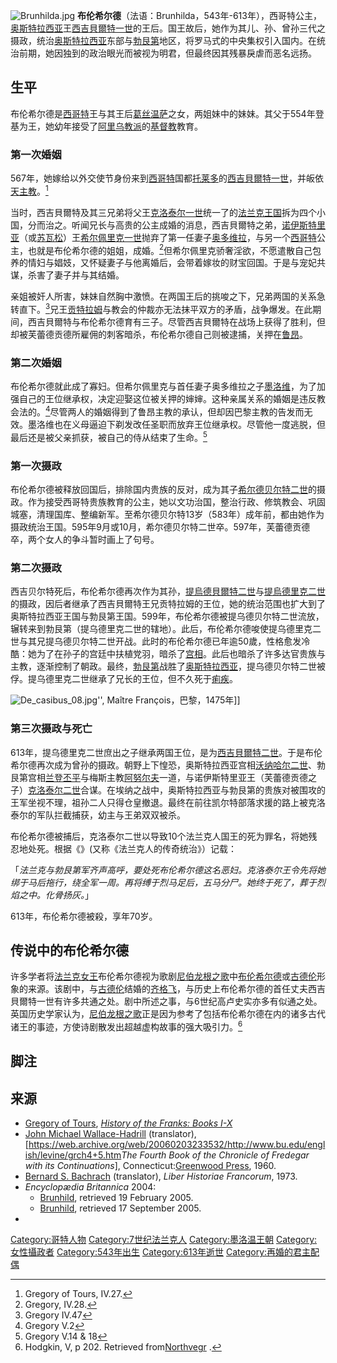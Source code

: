 [[File:Brunhilda.jpg|thumb]]
'''布伦希尔德'''（法语：Brunhilda，543年-613年），西哥特公主，[[奥斯特拉西亚|奥斯特拉西亚]]王[[西吉貝爾特一世|西吉貝爾特一世]]的王后。国王故后，她作为其儿、孙、曾孙三代之摄政，统治[[奥斯特拉西亚|奥斯特拉西亚]]东部与[[勃艮第|勃艮第]]地区，将罗马式的中央集权引入国内。在统治前期，她因独到的政治眼光而被视为明君，但最终因其残暴戾虐而恶名远扬。

==生平==
布伦希尔德是[[西哥特|西哥特]]王{{link-en|阿塔納吉爾德|Athanagild}}与其王后[[葛丝温萨|葛丝温萨]]之女，两姐妹中的妹妹。其父于554年登基为王，她幼年接受了[[阿里乌教派|阿里乌教派]]的[[基督教|基督教]]教育。

===第一次婚姻===
567年，她嫁给以外交使节身份来到[[西哥特|西哥特]]国都[[托莱多|托莱多]]的[[西吉貝爾特一世|西吉貝爾特一世]]，并皈依[[天主教|天主教]]。<ref>Gregory of Tours, IV.27.</ref>

当时，西吉貝爾特及其三兄弟将父王[[克洛泰尔一世|克洛泰尔一世]]统一了的[[法兰克王国|法兰克王国]]拆为四个小国，分而治之。听闻兄长与高贵的公主成婚的消息，西吉貝爾特之弟，[[诺伊斯特里亚|诺伊斯特里亚]]（或[[苏瓦松|苏瓦松]]）王[[希尔佩里克一世|希尔佩里克一世]]抛弃了第一任妻子[[奥多维拉|奥多维拉]]，与另一个[[西哥特|西哥特]]公主，也就是布伦希尔德的姐姐，{{link-en|加尔斯温特|Galswintha}}成婚。<ref>Gregory, IV.28.</ref>但希尔佩里克骄奢淫欲，不愿遣散自己包养的情妇与娼妓，又怀疑妻子与他离婚后，会带着嫁妆的财宝回国。于是与宠妃{{link-en|芙蕾德贡德|Fredegund}}共谋，杀害了妻子并与其结婚。

亲姐被奸人所害，妹妹自然胸中激愤。在两国王后的挑唆之下，兄弟两国的关系急转直下。<ref>Gregory IV.47</ref>兄王[[贡特拉姆|贡特拉姆]]与教会的仲裁亦无法抹平双方的矛盾，战争爆发。在此期间，西吉貝爾特与布伦希尔德育有三子。尽管西吉貝爾特在战场上获得了胜利，但却被芙蕾德贡德所雇佣的刺客暗杀，布伦希尔德自己则被逮捕，关押在[[鲁昂|鲁昂]]。

===第二次婚姻===
布伦希尔德就此成了寡妇。但希尔佩里克与首任妻子奥多维拉之子[[墨洛维|墨洛维]]，为了加强自己的王位继承权，决定迎娶这位被关押的婶婶。这种亲属关系的婚姻是违反教会法的。<ref>Gregory V.2</ref>尽管两人的婚姻得到了鲁昂主教的承认，但却因巴黎主教的告发而无效。墨洛维也在义母逼迫下剃发改任圣职而放弃王位继承权。尽管他一度逃脱，但最后还是被父亲抓获，被自己的侍从结束了生命。<ref>Gregory V.14 & 18</ref>

===第一次摄政===
布伦希尔德被释放回国后，排除国内贵族的反对，成为其子[[奇尔德伯特二世|希尔德贝尔特二世]]的摄政。作为接受西哥特贵族教育的公主，她以文功治国，整治行政、修筑教会、巩固城塞，清理国库、整编新军。至希尔德贝尔特13岁（583年）成年前，都由她作为摄政统治王国。595年9月或10月，希尔德贝尔特二世卒。597年，芙蕾德贡德卒，两个女人的争斗暂时画上了句号。

===第二次摄政===
西吉贝尔特死后，布伦希尔德再次作为其孙，[[提烏德貝爾特二世|提烏德貝爾特二世]]与[[提烏德里克二世|提烏德里克二世]]的摄政，因后者继承了西吉貝爾特王兄贡特拉姆的王位，她的统治范围也扩大到了奥斯特拉西亚王国与勃艮第王国。599年，布伦希尔德被提乌德贝尔特二世流放，辗转来到勃艮第（提乌德里克二世的辖地）。此后，布伦希尔德唆使提乌德里克二世与其兄提乌德贝尔特二世开战。此时的布伦希尔德已年逾50歲，性格愈发冷酷：她为了在孙子的宫廷中扶植党羽，暗杀了[[宫相|宫相]]{{link-en|贝尔托特|Berthoald}}。此后也暗杀了许多达官贵族与主教，逐渐控制了朝政。最终，[[勃艮第|勃艮第]]战胜了[[奥斯特拉西亚|奥斯特拉西亚]]，提乌德贝尔特二世被俘。提乌德里克二世继承了兄长的王位，但不久死于[[痢疾|痢疾]]。

[[File:De_casibus_08.jpg|thumb]]'', Maître François，巴黎，1475年]]

===第三次摄政与死亡===
613年，提乌德里克二世庶出之子继承两国王位，是为[[西吉貝爾特二世|西吉貝爾特二世]]。于是布伦希尔德再次成为曾孙的摄政。朝野上下惶恐，奥斯特拉西亚宫相[[沃纳哈尔二世|沃纳哈尔二世]]、勃艮第宫相[[兰登丕平|兰登丕平]]与梅斯主教[[梅斯的阿努爾夫|阿努尔夫]]一道，与诺伊斯特里亚王（芙蕾德贡德之子）[[克洛泰尔二世|克洛泰尔二世]]合谋。在埃纳之战中，奥斯特拉西亚与勃艮第的贵族对被围攻的王军坐视不理，祖孙二人只得仓皇撤退。最终在前往凯尔特部落求援的路上被克洛泰尔的军队拦截捕获，幼主与王弟双双被杀。

布伦希尔德被捕后，克洛泰尔二世以导致10个法兰克人国王的死为罪名，将她残忍地处死。根据《{{tsl|en|Liber Historiae Francorum|法兰克史}}》(又称《法兰克人的传奇统治》）记载：

「''法兰克与勃艮第军齐声高呼，要处死布伦希尔德这名恶妇。克洛泰尔王令先将她绑于马后拖行，绕全军一周。再将缚于烈马足后，五马分尸。她终于死了，葬于烈焰之中。化骨扬灰。''」

613年，布伦希尔德被殺，享年70岁。

==传说中的布伦希尔德==
许多学者将[[法兰克|法兰克]][[女王|女王]]布伦希尔德视为歌剧[[尼伯龙根之歌|尼伯龙根之歌]]中[[布伦希尔德|布伦希尔德]]或[[古德伦|古德伦]]形象的来源。该剧中，与[[古德伦|古德伦]]结婚的[[齐格飞|齐格飞]]，与历史上布伦希尔德的首任丈夫西吉貝爾特一世有许多共通之处。剧中所述之事，与6世纪高卢史实亦多有似通之处。英国历史学家{{tsl|en|Thomas_Hodgkin_(historian)|托馬斯·霍金 (史學家)|托馬斯·霍金}}认为，[[尼伯龙根之歌|尼伯龙根之歌]]正是因为参考了包括布伦希尔德在内的诸多古代诸王的事迹，方使诗剧散发出超越虚构故事的强大吸引力。<ref>Hodgkin, V, p 202. Retrieved from[http://www.northvegr.org/lore/langobard/014.php Northvegr] {{Wayback|url=http://www.northvegr.org/lore/langobard/014.php |date=20080925214206 }}.</ref>

==脚注==
{{Reflist|2}}
==来源==
{{Wikisource1911Enc|Brunhilda}}
{{commons category|Brunehilde}}
* [[Gregory_of_Tours|Gregory of Tours]], [http://www.fordham.edu/halsall/basis/gregory-hist.html ''History of the Franks: Books I-X'']{{Wayback|url=http://www.fordham.edu/halsall/basis/gregory-hist.html |date=20140814182657 }}
* [[John_Michael_Wallace-Hadrill|John Michael Wallace-Hadrill]] (translator), [https://web.archive.org/web/20060203233532/http://www.bu.edu/english/levine/grch4+5.htm''The Fourth Book of the Chronicle of Fredegar with its Continuations''], Connecticut:[[Greenwood_Press|Greenwood Press]], 1960.
* [[Bernard_Bachrach|Bernard S. Bachrach]] (translator), ''Liber Historiae Francorum'', 1973.
* ''Encyclopædia Britannica'' 2004:
** [http://www.britannica.com/eb/article?tocId=9016782 Brunhild], retrieved 19 February 2005.
** [http://www.britannica.com/eb/article-9016781?tocId=9016781 Brunhild], retrieved 17 September 2005.
*{{1911}}

{{Authority control}}
[[Category:哥特人物|Category:哥特人物]]
[[Category:7世纪法兰克人|Category:7世纪法兰克人]]
[[Category:墨洛温王朝|Category:墨洛温王朝]]
[[Category:女性攝政者|Category:女性攝政者]]
[[Category:543年出生|Category:543年出生]]
[[Category:613年逝世|Category:613年逝世]]
[[Category:再婚的君主配偶|Category:再婚的君主配偶]]